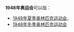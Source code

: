 '''1948年奥运会'''可以指：
* [[1948年夏季奥林匹克运动会|1948年夏季奥林匹克运动会]]，
* [[1948年冬季奥林匹克运动会|1948年冬季奥林匹克运动会]]
{{disambig|Cat=奥运会消歧义}}